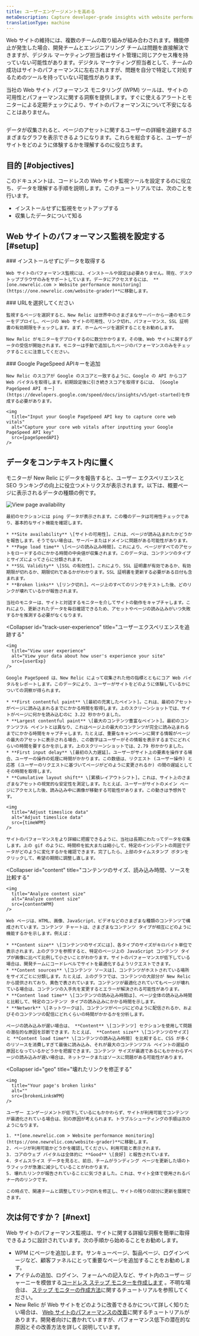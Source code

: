 ```yaml
---
title: ユーザーエンゲージメントを高める
metaDescription: Capture developer-grade insights with website performance monitoring (WPM) so you can make data-informed improvements to your site.
translationType: machine
---
```









Web サイトの維持には、複数のチームの取り組みが組み合わされます。機能停止が発生した場合、開発チームとエンジニアリング チームは問題を直接解決できますが、デジタル マーケティング担当者はサイト管理に同じアクセス権を持っていない可能性があります。デジタル マーケティング担当者として、チームの成功はサイトのパフォーマンスに左右されますが、問題を自分で特定して対処するためのツールを持っていない可能性があります。

当社の Web サイト パフォーマンス モニタリング (WPM) ツールは、サイトの可用性とパフォーマンスに関する洞察を提供します。すぐに使えるアラートとモニターによる定期チェックにより、サイトのパフォーマンスについて不安になることはありません。

<img
  title="Your WPM page"
  alt=""
  src={wpmMain}
/>

<figcaption>
  データが収集されると、ページのアセットに関するユーザーの詳細を追跡するさまざまなグラフを表示できるようになります。これらを総合すると、ユーザーがサイトをどのように体験するかを理解するのに役立ちます。
</figcaption>

## 目的 [#objectives]

このドキュメントは、コードレスの Web サイト監視ツールを設定するのに役立ち、データを理解する手順を説明します。このチュートリアルでは、次のことを行います。

* インストールせずに監視をセットアップする
* 収集したデータについて知る

## Web サイトのパフォーマンス監視を設定する [#setup]

<Steps>
  <Step>
    ### インストールせずにデータを取得する

    Web サイトのパフォーマンス監視には、インストールや設定は必要ありません。現在、デスクトップブラウザのみをサポートしています。データにアクセスするには、 **[one.newrelic.com > Website performance monitoring](https://one.newrelic.com/website-grader)**に移動します。
  </Step>

  <Step>
    ### URLを選択してください

    監視するページを選択すると、New Relic は世界中のさまざまなサーバーから一連のモニターをデプロイし、ページの Web サイトの可用性、リンク切れ、パフォーマンス、SSL 証明書の有効期限をチェックします。まず、ホームページを選択することをお勧めします。

    New Relic がモニターをデプロイするのに数分かかります。その後、Web サイトに関するデータの受信が開始されます。モニターは手動で追加したページのパフォーマンスのみをチェックすることに注意してください。
  </Step>

  <Step>
    ### Google PageSpeed APIキーを追加

    New Relic のスコアが Google のスコアと一致するように、Google の API からコア Web バイタルを取得します。初期設定後に引き続きスコアを取得するには、 [Google PageSpeed API キー](https://developers.google.com/speed/docs/insights/v5/get-started)を作成する必要があります。

    <img
      title="Input your Google PageSpeed API key to capture core web vitals"
      alt="Capture your core web vitals after inputting your Google PageSpeed API key"
      src={pageSpeedAPI}
    />
  </Step>
</Steps>

## データをコンテキスト内に置く

モニターが New Relic にデータを報告すると、ユーザー エクスペリエンスと SEO ランキングの向上に役立つメトリクスが表示されます。以下は、概要ページに表示されるデータの種類の例です。

<CollapserGroup>
  <Collapser
    id="ping"
    title="ページの空き状況を確認する"
  >
    <img
      title="View your page availability"
      alt="View page availability"
      src={pingWPM}
    />

    最初のセクションには ping データが表示されます。この種のデータは可用性チェックであり、基本的なサイト機能を確認します。

    * **Site availability** \[サイトの可用性]。これは、ページが読み込まれたかどうかを報告します。そうでない場合は、サーバーまたはドメインに問題がある可能性があります。
    * **Page load time** \[ページの読み込み時間]。これにより、ページがすべてのアセットをロードするのにかかる時間の中央値が収集されます。このデータは、コンテンツのタイプとサイズによってさらに分類されます。
    * **SSL Validity** \[SSL の有効性]。これにより、SSL 証明書が有効であるか、有効期限が切れるか、期限切れであるかがわかります。SSL 証明書を更新する必要がある日付も含まれます。
    * **Broken links** \[リンク切れ]。ページ上のすべてのリンクをテストした後、どのリンクが壊れているかが報告されます。

    当社のモニターは、サイトと対話するモニターを介してサイトの動作をキャプチャします。これにより、更新されたデータを毎日確認できるため、アセットやページの読み込みがいつ失敗するかを推測する必要がなくなります。
  </Collapser>

  <Collapser
    id="track-user-experience"
    title="ユーザーエクスペリエンスを追跡する"
  >
    <img
      title="View user experience"
      alt="View your data about how user's experience your site"
      src={userExp}
    />

    Google PageSpeed は、New Relic によって収集された他の指標とともにコア Web バイタルをレポートします。このデータにより、ユーザーがサイトをどのように体験しているかについての洞察が得られます。

    * **First contentful paint** \[最初の充実したペイント]。これは、最初のアセットがページに読み込まれるまでにかかる時間を取得します。上のスクリーンショットでは、サイトがページに何かを読み込むのに 3.22 秒かかりました。
    * **Largest contentful paint** \[最大のコンテンツ豊富なペイント]。最初のコンテンツフル ペイントとは異なり、これはページ上の最大のコンテンツが完全に読み込まれるまでにかかる時間をキャプチャします。たとえば、重要なキャンペーンに関する情報がページの最大のアセットに表示される場合、この数字はユーザーがその情報を表示するまでにどれくらいの時間を要するかを示します。上のスクリーンショットでは、2.79 秒かかりました。
    * **First input delay** \[最初の入力遅延]。ユーザーがサイト上の要素を操作する場合、ユーザーの操作の処理に時間がかかります。この数値は、リクエスト (ユーザー操作) と応答 (ユーザーのリクエストに基づいてページがどのように変更されるか) の間の遅延としてその時間を取得します。
    * **Cumulative layout shift** \[累積レイアウトシフト]。これは、サイト上のさまざまなアセットの視覚的な安定性を測定します。たとえば、ユーザーがサイトのメイン ページにアクセスした後、読み込み中に画像が移動する可能性があります。この動きは予想外です。

    <img
      title="Adjust timeslice data"
      alt="Adjust timeslice data"
      src={timeWPM}
    />

    サイトのパフォーマンスをより詳細に把握できるように、当社は長期にわたってデータを収集します。上の gif のように、時間枠を拡大または縮小して、特定のインシデントの周囲でデータがどのように変化するかを確認できます。完了したら、上部のタイムスタンプ ボタンをクリックして、希望の期間に調整し直します。
  </Collapser>

  <Collapser
    id="content"
    title="コンテンツのサイズ、読み込み時間、ソースを比較する"
  >
    <img
      title="Analyze content size"
      alt="Analyze content size"
      src={contentWPM}
    />

    Web ページは、HTML、画像、JavaScript、ビデオなどのさまざまな種類のコンテンツで構成されています。コンテンツ チャートは、さまざまなコンテンツ タイプが相互にどのように機能するかを示します。例えば：

    * **Content size** \[コンテンツのサイズには]、各タイプのサイズがキロバイト単位で表示されます。上のグラフを参照すると、特定のページ上の JavaScript コンテンツ タイプが画像に比べて比例して小さいことがわかります。サイトのパフォーマンスが低下している場合は、開発チームにコードレベルでサイトを最適化するようリクエストできます。
    * **Content sources** \[コンテンツ ソースは]、コンテンツがホストされている場所をサイズごとに分類します。たとえば、上のグラフでは、コンテンツの大部分が New Relic から提供されており、黄色で表されています。コンテンツが最適化されていてもページが壊れている場合は、コンテンツの入手先を変更するとエラーが解決される可能性があります。
    * **Content load time** \[コンテンツの読み込み時間は]、ページ全体の読み込み時間と比較して、特定のコンテンツ タイプの読み込みにかかる時間を示します。
    * **Network** \[ネットワークは]、コンテンツがページにどのように配信されるか、およびそのコンテンツの配信にどれくらいの時間がかかるかを分析します。

    ページの読み込みが遅い場合は、 **Content** \[コンテンツ] セクションを使用して問題の潜在的な原因を診断できます。たとえば、 **Content size** \[コンテンツのサイズ] と **Content load time** \[コンテンツの読み込み時間] を比較すると、CSS が多くのリソースを消費しすぎて最後に読み込み、それが最大のコンテンツフル ペイントの遅延の原因となっているかどうかを把握できます。コンテンツ サイズが最適であるにもかかわらずページの読み込みが遅い場合は、ネットワークまたはソースに問題がある可能性があります。
  </Collapser>

  <Collapser
    id="geo"
    title="壊れたリンクを修正する"
  >
    <img
      title="Your page's broken links"
      alt=""
      src={brokenLinksWPM}
    />

    ユーザー エンゲージメントが低下しているにもかかわらず、サイトが利用可能でコンテンツが最適化されている場合は、別の原因が考えられます。トラブルシューティングの手順は次のようになります。

    1. **[one.newrelic.com > Website performance monitoring](https://one.newrelic.com/website-grader)**に移動します。
    2. ページが利用可能かどうかを確認してください。利用可能と表示されます。
    3. コアのウェブ バイタルは全体的に **Good** \[良好] と報告されています。
    4. タイムスライス データを見ると、前日、チームがランディング ページを更新した頃のトラフィックが急激に減少していることがわかります。
    5. 壊れたリンクが報告されていることに気づきました。これは、サイト全体で使用されるバナー内のリンクです。

    この時点で、関連チームと調整してリンク切れを修正し、サイトの残りの部分に更新を展開できます。
  </Collapser>
</CollapserGroup>

## 次は何ですか？ [#next]

Web サイトのパフォーマンス監視は、サイトに関する詳細な洞察を簡単に取得できるように設計されています。次の手順から始めることをお勧めします。

* WPM にページを追加します。サンキューページ、製品ページ、ログインページなど、顧客ファネルにとって重要なページを追加することをお勧めします。
* アイテムの追加、ログイン、フォームへの記入など、サイト内のユーザー ジャーニーを模倣する[コードレス ステップ モニターを作成します](https://one.newrelic.com/synthetics/monitor-create) 。不明な場合は、 [ステップ モニターの作成方法](/docs/synthetics/synthetic-monitoring/getting-started/get-started-synthetic-monitoring/#step)に関するチュートリアルを参照してください。
* New Relic が Web サイトをどのように改善できるかについて詳しく知りたい場合は、 [Web サイトのパフォーマンスの改善](/docs/journey-performance/improve-website-performance)に関するチュートリアルがあります。開発者向けに書かれていますが、パフォーマンス低下の潜在的な原因とその改善方法を詳しく説明しています。